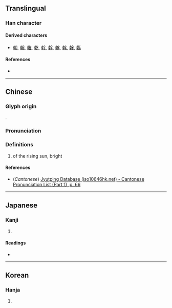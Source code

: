 {{also|車}}
{{character info/new}}
==Translingual==

===Han character===
{{Han char|rn=9|rad=人|as=08|sn=10|four=|canj=JJO|ids=⿰龺人}}

====Derived characters====
* [[朝]], [[翰]], [[雗]], [[乾]], [[幹]], [[斡]], [[䮧]], [[㲦]], [[榦]], [[鶾]]

====References====
* {{Han ref|kx=0108.080|dkj=00779|dj=0230.040|hdz=10169.040|uh=501D|ud=20509}}

----

==Chinese==
{{zh-forms}}

===Glyph origin===
{{Han etym}}
{{Han compound|旦|㫃|c1=s|c2=p|t1=sunrise|ls=psc}}.

===Pronunciation===
{{zh-pron
|m=gàn
|c=gon3
|mc=y
|oc=y
|ma=
|cat=n
}}

===Definitions===
{{zh-hanzi}}

# of the rising sun, bright

====References====
* (''Cantonese'') [http://www.iso10646hk.net/jp/document/download.jsp Jyutping Database (iso10646hk.net) - Cantonese Pronunciation List (Part 1), p. 66]

----

==Japanese==

===Kanji===
{{ja-kanji|grade=|rs=人08}}

# {{defn|lang=ja|sort=人08}}

====Readings====
* {{ja-readings|on=[[かん]] (kan)|kun=[[かがやく]] (kagayaku)}}

----

==Korean==

===Hanja===
{{ko-hanja|hangeul=간|rv=gan|mr=kan}}

# {{defn|lang=ko|sort=人08}}